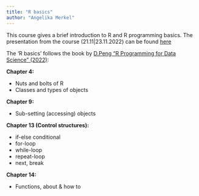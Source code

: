 ```yaml
---
title: "R basics"
author: "Angelika Merkel"
---
```


This course gives a brief introduction to R and R programming basics. The presentation from the course (21.11|23.11.2022) can be found [here](https://carrerasresearch-my.sharepoint.com/:p:/g/personal/amerkel_carrerasresearch_org/EW54oLEVVqZEuzXTx66LyngBb96EkLsBQjuQDXCFDsyxmQ?e=vN23SD)


The 'R basics' follows the book by [D.Peng "R Programming for Data Science" (2022)](https://bookdown.org/rdpeng/rprogdatascience/):



**Chapter 4:** ​

* Nuts and bolts of R​
* Classes and types of objects​

**Chapter 9:**​

* Sub-setting (accessing) objects​

**Chapter 13 (Control structures):**​

* if-else conditional
* for-loop
* while-loop
* repeat-loop
* next, break​

**Chapter 14:**​

* Functions, about & how to